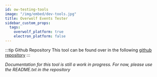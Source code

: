 ```yaml
---
id: ow-testing-tools
image: "/img/embed/dev-tools.jpg"
title: Overwolf Events Tester
sidebar_custom_props:
  tags:
    overwolf_platform: true
    electron_platform: false
---
```


:::tip Github Repository
This tool can be found over in the following [github repository](https://github.com/overwolf/ow-events-recorder)
:::

*Documentation for this tool is still a work in progress. For now, please use the README.txt in the repository*